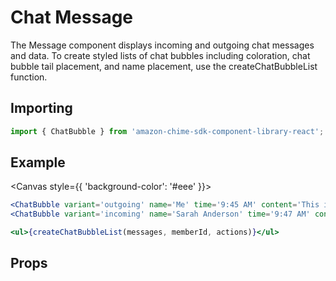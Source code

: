 

# Chat Message

The Message component displays incoming and outgoing chat messages and data.
To create styled lists of chat bubbles including coloration, chat bubble tail placement, and name placement, use the createChatBubbleList function.

## Importing

```javascript
import { ChatBubble } from 'amazon-chime-sdk-component-library-react';
```

## Example

<Canvas style={{ 'background-color': '#eee' }}>
  <ThemeProvider theme={lightTheme}>
    <GlobalStyles/>
    <ChatBubble variant='outgoing' name='Me' time='9:45 AM' content='This is an outgoing message' />
    <ChatBubble variant='incoming' name='Sarah Anderson' time='9:47 AM' content='This is an incoming message. It is much longer. This amount of text reaches the max length and goes onto the next line.' />
  </ThemeProvider>
</Canvas>

```jsx
<ChatBubble variant='outgoing' name='Me' time='9:45 AM' content='This is an outgoing message' />
<ChatBubble variant='incoming' name='Sarah Anderson' time='9:47 AM' content='This is an incoming message' />

<ul>{createChatBubbleList(messages, memberId, actions)}</ul>
```

## Props
<Props of={ChatBubble} />